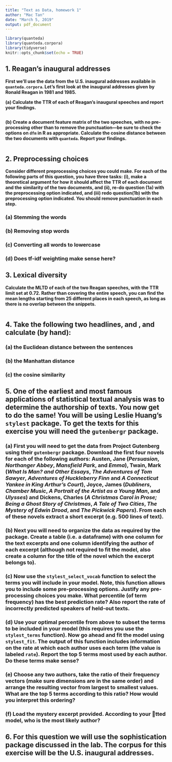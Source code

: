 ```yaml
---
title: "Text as Data, homework 1"
author: "Mac Tan"
date: "March 5, 2019"
output: pdf_document
---
```


```r
library(quanteda)
library(quanteda.corpora)
library(tidyverse)
knitr::opts_chunk$set(echo = TRUE)
```

## 1. Reagan's inaugural addresses

**First we'll use the data from the U.S. inaugural addresses available in `quanteda.corpora`. Let's first look at the inaugural addresses given by Ronald Reagan in 1981 and 1985.**

**(a) Calculate the TTR of each of Reagan's inaugural speeches and report your findings.**

```r

```

**(b) Create a document feature matrix of the two speeches, with no pre-processing other than to remove the punctuation---be sure to check the options on `dfm` in R as appropriate. Calculate the cosine distance between the two documents with `quanteda`. Report your findings.**

```r

```


## 2. Preprocessing choices

**Consider different preprocessing choices you could make. For each of the following parts of this question, you have three tasks: (i), make a theoretical argument for how it should affect the TTR of each document and the similarity of the two documents, and (ii), re-do question (1a) with the preprocessing option indicated, and (iii) redo question(1b) with the preprocessing option indicated. You should remove punctuation in each step.**

### (a) Stemming the words

### (b) Removing stop words

### (c) Converting all words to lowercase

### (d) Does tf-idf weighting make sense here?

## 3. Lexical diversity

**Calculate the MLTD of each of the two Reagan speeches, with the TTR limit set at $0.72$. Rather than covering the entire speech, you can find the mean lengths starting from 25 different places in each speech, as long as there is no overlap between the snippets.**

```r

```

## 4. Take the following two headlines, \texttt{"Trump Says He's 'Not Happy' With Border Deal, but Doesn't Say if He Will Sign It."} and \texttt{"Trump 'not happy' with border deal, weighing options for building wall."}, and calculate (by hand):

### (a) the Euclidean distance between the sentences

### (b) the Manhattan distance

### (c) the cosine similarity

## 5. One of the earliest and most famous applications of statistical textual analysis was to determine the authorship of texts. You now get to do the same! You will be using Leslie Huang's `stylest` package. To get the texts for this exercise you will need the `gutenbergr` package.

### (a) First you will need to get the data from Project Gutenberg using their `gutenbergr` package. Download the first four novels for each of the following authors: Austen, Jane (*Persuasion*, *Northanger Abbey*, *Mansfield Park*, and *Emma*), Twain, Mark (*What Is Man? and Other Essays*, *The Adventures of Tom Sawyer*, *Adventures of Huckleberry Finn* and *A Connecticut Yankee in King Arthur's Court*), Joyce, James (*Dubliners*, *Chamber Music*, *A Portrait of the Artist as a Young Man*, and *Ulysses*) and Dickens, Charles (*A Christmas Carol in Prose; Being a Ghost Story of Christmas*, *A Tale of Two Cities*, *The Mystery of Edwin Drood*, and *The Pickwick Papers*). From each of these novels extract a short excerpt (e.g. 500 lines of text).

### (b) Next you will need to organize the data as required by the package. Create a table (i.e. a dataframe) with one column for the text excerpts and one column identifying the author of each excerpt (although not required to fit the model, also create a column for the title of the novel which the excerpt belongs to).

### (c) Now use the `stylest_select_vocab` function to select the terms you will include in your model. Note, this function allows you to include some pre-processing options. Justify any pre-processing choices you make. What percentile (of term frequency) has the best prediction rate? Also report the rate of incorrectly predicted speakers of held-out texts.

### (d) Use your optimal percentile from above to subset the terms to be included in your model (this requires you use the `stylest_terms` function). Now go ahead and fit the model using `stylest_fit`. The output of this function includes information on the rate at which each author uses each term (the value is labeled `rate`). Report the top 5 terms most used by each author. Do these terms make sense?

### (e) Choose any two authors, take the ratio of their frequency vectors (make sure dimensions are in the same order) and arrange the resulting vector from largest to smallest values. What are the top 5 terms according to this ratio? How would you interpret this ordering?

### (f) Load the mystery excerpt provided. According to your tted model, who is the most likely author?

## 6. For this question we will use the sophistication package discussed in the lab. The corpus for this exercise will be the U.S. inaugural addresses.